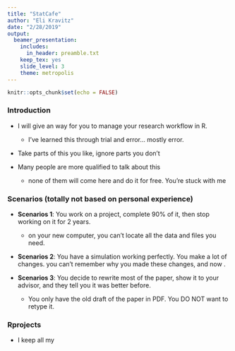 ```yaml
---
title: "StatCafe"
author: "Eli Kravitz"
date: "2/28/2019"
output:
  beamer_presentation:
    includes:
      in_header: preamble.txt
    keep_tex: yes
    slide_level: 3
    theme: metropolis
---
```


```r
knitr::opts_chunk$set(echo = FALSE)
```

### Introduction

* I will give an \alert{opinionated} way for you to manage your research workflow in R.
  - I've learned this through trial and error... mostly error.

* Take parts of this you like, ignore parts you don't
  
* Many people are more qualified to talk about this
  - none of them will come here and do it for free. You're stuck with me



### Scenarios (totally not based on personal experience)

* __Scenarios 1__: You work on a project, complete 90% of it, then stop working on it for 2 years. 
  - \alert{Nothing works} on your new computer, you can't locate all the data and files you need. 
  
* __Scenarios 2__: You have a simulation working perfectly. You make a lot of changes. \alert{A few days later} you can't remember why you made these changes, and now \alert{your simulation does not work correctly}.

* __Scenarios 3__: You decide to rewrite most of the paper, show it to your advisor, and they tell you it was better before.
  - You only have the old draft of the paper in PDF. You DO NOT want to retype it.
  
### Rprojects

* I keep all my 
